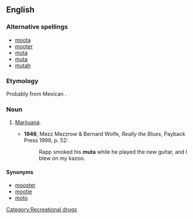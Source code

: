 ==English==

===Alternative spellings===
*[[moota]]
*[[mooter]]
*[[mota]]
*[[muta]]
*[[mutah]]

===Etymology===
Probably from Mexican {{etyl|es}} {{term|mota}}.

===Noun===
{{en-noun|-}}

# {{US|slang}} [[marijuana|Marijuana]].
#*'''1946''', Mezz Mezzrow & Bernard Wolfe, ''Really the Blues'', Payback Press 1999, p. 52:
#*:Rapp smoked his '''muta''' while he played the new guitar, and I blew on my kazoo.

====Synonyms====
*[[mooster]]
*[[mootie]]
*[[moto]]

[[Category:Recreational drugs]]